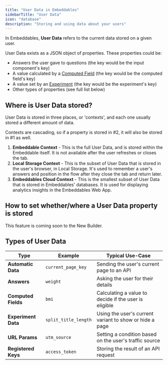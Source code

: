 ```yaml
---
title: "User Data in Embeddables"
sidebarTitle: "User Data"
icon: "database"
description: "Storing and using data about your users"
---
```


In Embeddables, **User Data** refers to the current data stored on a given user.

User Data exists as a JSON object of properties. These properties could be:
- Answers the user gave to questions (the key would be the input component's key)
- A value calculated by a [Computed Field](/features/computed-fields) (the key would be the computed field's key)
- A value set by an [Experiment](/features/split-testing) (the key would be the experiment's key)
- Other types of properties (see full list below)

## Where is User Data stored?

User Data is stored in three places, or 'contexts', and each one usually stored a different amount of data.

<Tip>
  Contexts are cascading, so if a property is stored in #2, it will also be stored in #1 as well.
</Tip>

1. **Embeddable Context** - This is the full User Data, and is stored within the Embeddable itself. It is not available after the user refreshes or closes the tab.
2. **Local Storage Context** - This is the subset of User Data that is stored in the user's browser, in Local Storage. It's used to remember a user's answers and position in the flow after they close the tab and return later.
3. **Embeddables Cloud Context** - This is the smallest subset of User Data that is stored in Embeddables' databases. It is used for displaying analytics insights in the Embeddables Web App.

## How to set whether/where a User Data property is stored

<Note>
  This feature is coming soon to the New Builder.
</Note>


## Types of User Data

| Type                | Example                      | Typical Use-Case                                        |
| ------------------- | ---------------------------- | ------------------------------------------------------- |
| **Automatic Data**  | `current_page_key`           | Sending the user's current page to an API               |
| **Answers**         | `weight`                     | Asking the user for their details                       |
| **Computed Fields** | `bmi`                        | Calculating a value to decide if the user is eligible   |
| **Experiment Data** | `split_title_length`         | Using the user's current variant to show or hide a page |
| **URL Params**      | `utm_source`                 | Setting a condition based on the user's traffic source  |
| **Registered Keys** | `access_token`               | Storing the result of an API request                    |




